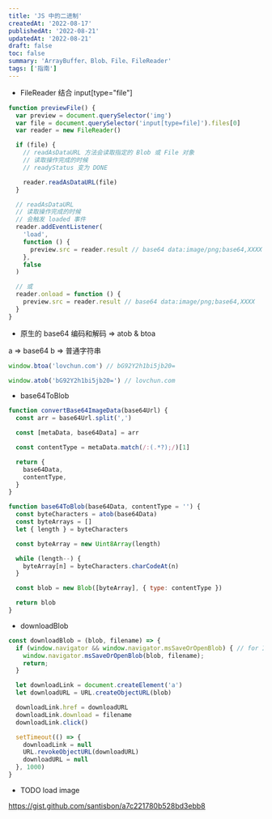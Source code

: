 ```yaml
---
title: 'JS 中的二进制'
createdAt: '2022-08-17'
publishedAt: '2022-08-21'
updatedAt: '2022-08-21'
draft: false
toc: false
summary: 'ArrayBuffer、Blob、File、FileReader'
tags: ['指南']
---
```


- FileReader 结合 input[type="file"]

```js
function previewFile() {
  var preview = document.querySelector('img')
  var file = document.querySelector('input[type=file]').files[0]
  var reader = new FileReader()

  if (file) {
    // readAsDataURL 方法会读取指定的 Blob 或 File 对象
    // 读取操作完成的时候
    // readyStatus 变为 DONE

    reader.readAsDataURL(file)
  }

  // readAsDataURL
  // 读取操作完成的时候
  // 会触发 loaded 事件
  reader.addEventListener(
    'load',
    function () {
      preview.src = reader.result // base64 data:image/png;base64,XXXX
    },
    false
  )

  // 或
  reader.onload = function () {
    preview.src = reader.result // base64 data:image/png;base64,XXXX
  }
}
```

- 原生的 base64 编码和解码 => atob & btoa

a => base64
b => 普通字符串

```js
window.btoa('lovchun.com') // bG92Y2h1bi5jb20=

window.atob('bG92Y2h1bi5jb20=') // lovchun.com
```

- base64ToBlob

```js
function convertBase64ImageData(base64Url) {
  const arr = base64Url.split(',')

  const [metaData, base64Data] = arr

  const contentType = metaData.match(/:(.*?);/)[1]

  return {
    base64Data,
    contentType,
  }
}

function base64ToBlob(base64Data, contentType = '') {
  const byteCharacters = atob(base64Data)
  const byteArrays = []
  let { length } = byteCharacters

  const byteArray = new Uint8Array(length)

  while (length--) {
    byteArray[n] = byteCharacters.charCodeAt(n)
  }

  const blob = new Blob([byteArray], { type: contentType })

  return blob
}
```

- downloadBlob

```js
const downloadBlob = (blob, filename) => {
  if (window.navigator && window.navigator.msSaveOrOpenBlob) { // for IE
    window.navigator.msSaveOrOpenBlob(blob, filename);
    return;
  }

  let downloadLink = document.createElement('a')
  let downloadURL = URL.createObjectURL(blob)

  downloadLink.href = downloadURL
  downloadLink.download = filename
  downloadLink.click()

  setTimeout(() => {
    downloadLink = null
    URL.revokeObjectURL(downloadURL)
    downloadURL = null
  }, 1000)
}
```

- TODO load image

https://gist.github.com/santisbon/a7c221780b528bd3ebb8
